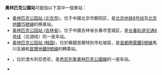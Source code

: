 {{noteTA
|G1=Railway
|G2=Country
}}
'''奧林匹克公園站'''可能指以下其中一個車站：
* [[奥林匹克公园站_(北京市)|奥林匹克公园站 (北京市)]]，位于中國北京市朝阳区，是[[北京地铁8号线|北京地铁8号线]]及[[北京地鐵15號線|北京地鐵15號線]]的换乘站。
* [[奥林匹克公园站_(吉林省)|奥林匹克公园站 (吉林省)]]，位于中國吉林省长春市宽城区，是[[长春轨道交通8号线|长春轨道交通8号线]]（北湖线）的一座车站。
* [[奥林匹克公园站_(韩国)|奥林匹克公园站 (韩国)]]，位於韓國首爾特別市松坡區，是[[首都圈電鐵5號線|首都圈電鐵5號線]]馬川支線和[[首爾地鐵9號線|首爾地鐵9號線]]的轉乘站。
* {{link-en|奥林匹克公园站 (悉尼)|Olympic Park railway station, Sydney}}，位於澳大利亞悉尼，是[[悉尼列車|悉尼列車]][[奧林匹克公園線|奧林匹克公園線]]的一座车站。
* {{Link-ru|奥林匹克公园站 (俄罗斯)|Олимпийский парк (вокзал)}}
{{disambig|Cat=七字车站名消歧义}}